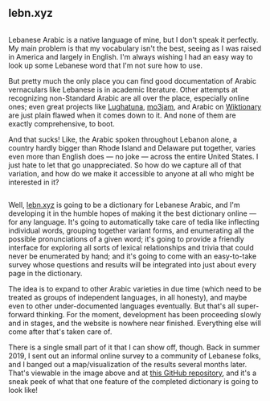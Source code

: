## lebn.xyz

<Image n={0} float="left" marginRight="1em" />

Lebanese Arabic is a native language of mine, but I don't speak it perfectly. My main problem is that my vocabulary isn't the best, seeing as I was raised in America and largely in English. I'm always wishing I had an easy way to look up some Lebanese word that I'm not sure how to use.

But pretty much the only place you can find good documentation of Arabic vernaculars like Lebanese is in academic literature. Other attempts at recognizing non-Standard Arabic are all over the place, especially online ones; even great projects like [Lughatuna](https://livingarabic.com/dictionaries), [mo3jam](https://mo3jam.com), and Arabic on [Wiktionary](https://en.wiktionary.org/wiki) are just plain flawed when it comes down to it. And none of them are exactly comprehensive, to boot.

And that sucks! Like, the Arabic spoken throughout Lebanon alone, a country hardly bigger than Rhode Island and Delaware put together, varies even more than English does — no joke — across the entire United States. I just hate to let that go unappreciated. So how do we capture all of that variation, and how do we make it accessible to anyone at all who might be interested in it?

<Image n={2} scale={0.75} float="right" marginLeft="1em" />

Well, [lebn.xyz](https://lebn.xyz) is going to be a dictionary for Lebanese Arabic, and I'm developing it in the humble hopes of making it the best dictionary online — for any language. It's going to automatically take care of tedia like inflecting individual words, grouping together variant forms, and enumerating all the possible pronunciations of a given word; it's going to provide a friendly interface for exploring all sorts of lexical relationships and trivia that could never be enumerated by hand; and it's going to come with an easy-to-take survey whose questions and results will be integrated into just about every page in the dictionary.

The idea is to expand to other Arabic varieties in due time (which need to be treated as groups of independent languages, in all honesty), and maybe even to other under-documented languages eventually. But that's all super-forward thinking. For the moment, development has been proceeding slowly and in stages, and the website is nowhere near finished. Everything else will come after that's taken care of.

There is a single small part of it that I can show off, though. Back in summer 2019, I sent out an informal online survey to a community of Lebanese folks, and I banged out a map/visualization of the results several months later. That's viewable in the image above and at [this GitHub repository](https://github.com/lebnxyz/lebmap), and it's a sneak peek of what that one feature of the completed dictionary is going to look like!
